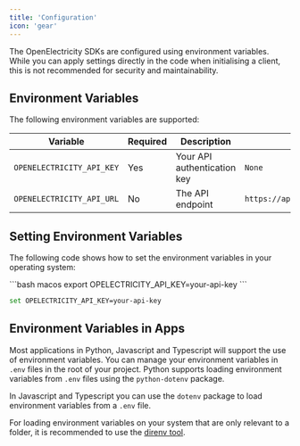 ```yaml
---
title: 'Configuration'
icon: 'gear'
---
```


The OpenElectricity SDKs are configured using environment variables. While you can apply settings directly in the code when initialising a client, this
is not recommended for security and maintainability.

## Environment Variables

The following environment variables are supported:

| Variable | Required | Description | Default |
|----------|----------|-------------|---------|
| `OPENELECTRICITY_API_KEY` | Yes | Your API authentication key | `None` |
| `OPENELECTRICITY_API_URL` | No | The API endpoint | `https://api.openelectricity.org.au/v4` |

## Setting Environment Variables

The following code shows how to set the environment variables in your operating system:

<CodeGroup>
```bash macos
export OPELECTRICITY_API_KEY=your-api-key
```

```bash windows
set OPELECTRICITY_API_KEY=your-api-key
```
</CodeGroup>

## Environment Variables in Apps

Most applications in Python, Javascript and Typescript will support the use of environment variables. You can manage your environment variables
in `.env` files in the root of your project. Python supports loading environment variables from `.env` files using the `python-dotenv` package.

In Javascript and Typescript you can use the `dotenv` package to load environment variables from a `.env` file.

For loading environment variables on your system that are only relevant to a folder, it is recommended to use the [direnv tool](https://direnv.net/).
